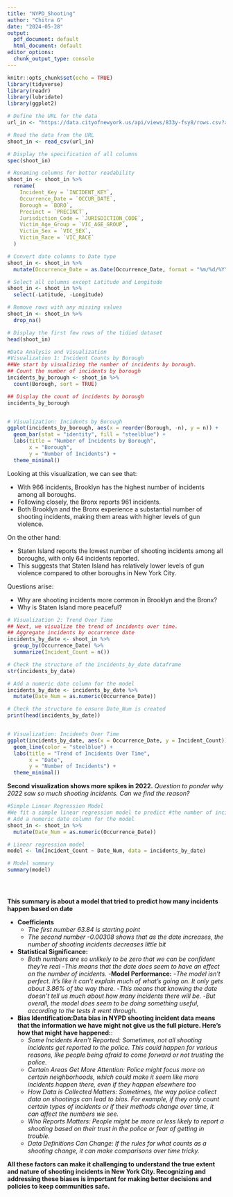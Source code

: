 ---
title: "NYPD_Shooting"
author: "Chitra G"
date: "2024-05-28"
output:
  pdf_document: default
  html_document: default
editor_options:
  chunk_output_type: console
---
```{r setup, include=TRUE}
knitr::opts_chunk$set(echo = TRUE)
library(tidyverse)
library(readr)
library(lubridate)
library(ggplot2)

# Define the URL for the data
url_in <- "https://data.cityofnewyork.us/api/views/833y-fsy8/rows.csv?accessType=DOWNLOAD"

# Read the data from the URL
shoot_in <- read_csv(url_in)

# Display the specification of all columns
spec(shoot_in)

# Renaming columns for better readability
shoot_in <- shoot_in %>%
  rename(
    Incident_Key = `INCIDENT_KEY`,
    Occurrence_Date = `OCCUR_DATE`,
    Borough = `BORO`,
    Precinct = `PRECINCT`,
    Jurisdiction_Code = `JURISDICTION_CODE`,
    Victim_Age_Group = `VIC_AGE_GROUP`,
    Victim_Sex = `VIC_SEX`,
    Victim_Race = `VIC_RACE`
  )

# Convert date columns to Date type
shoot_in <- shoot_in %>%
  mutate(Occurrence_Date = as.Date(Occurrence_Date, format = "%m/%d/%Y"))

# Select all columns except Latitude and Longitude
shoot_in <- shoot_in %>%
  select(-Latitude, -Longitude)

# Remove rows with any missing values
shoot_in <- shoot_in %>%
  drop_na()

# Display the first few rows of the tidied dataset
head(shoot_in)

#Data Analysis and Visualization
#Visualization 1: Incident Counts by Borough
##We start by visualizing the number of incidents by borough.
## Count the number of incidents by borough
incidents_by_borough <- shoot_in %>%
  count(Borough, sort = TRUE)

## Display the count of incidents by borough
incidents_by_borough


# Visualization: Incidents by Borough
ggplot(incidents_by_borough, aes(x = reorder(Borough, -n), y = n)) +
  geom_bar(stat = "identity", fill = "steelblue") +
  labs(title = "Number of Incidents by Borough",
       x = "Borough",
       y = "Number of Incidents") +
  theme_minimal()
```

Looking at this visualization, we can see that:

- With 966 incidents, Brooklyn has the highest number of incidents among all boroughs.
- Following closely, the Bronx reports 961 incidents.
- Both Brooklyn and the Bronx experience a substantial number of shooting incidents, making them areas with higher levels of gun violence.

On the other hand:

- Staten Island reports the lowest number of shooting incidents among all boroughs, with only 64 incidents reported.
- This suggests that Staten Island has relatively lower levels of gun violence compared to other boroughs in New York City.

Questions arise:

- Why are shooting incidents more common in Brooklyn and the Bronx?
- Why is Staten Island more peaceful?
```{r}

# Visualization 2: Trend Over Time
## Next, we visualize the trend of incidents over time.
## Aggregate incidents by occurrence date
incidents_by_date <- shoot_in %>%
  group_by(Occurrence_Date) %>%
  summarize(Incident_Count = n())

# Check the structure of the incidents_by_date dataframe
str(incidents_by_date)

# Add a numeric date column for the model
incidents_by_date <- incidents_by_date %>%
  mutate(Date_Num = as.numeric(Occurrence_Date))

# Check the structure to ensure Date_Num is created
print(head(incidents_by_date))


# Visualization: Incidents Over Time
ggplot(incidents_by_date, aes(x = Occurrence_Date, y = Incident_Count)) +
  geom_line(color = "steelblue") +
  labs(title = "Trend of Incidents Over Time",
       x = "Date",
       y = "Number of Incidents") +
  theme_minimal()
```
**Second visualization shows more spikes in 2022.**
*Question to ponder why 2022 saw so much shooting incidents.*
*Can we find the reason?*
```{r}

#Simple Linear Regression Model
#We fit a simple linear regression model to predict #the number of incidents based on the date.
# Add a numeric date column for the model
shoot_in <- shoot_in %>%
  mutate(Date_Num = as.numeric(Occurrence_Date))

# Linear regression model
model <- lm(Incident_Count ~ Date_Num, data = incidents_by_date)

# Model summary
summary(model)





```
**This summary is about a model that tried to predict how many incidents happen based on date**

- **Coefficients**
   - *The first number 63.84 is starting point*
   - *The second number -0.00308 shows that as the date increases, the number of shooting incidents decreases little bit*
- **Statistical Significance:** 
   - *Both numbers are so unlikely to be zero that we can be confident they're real*
   -*This means that the date does seem to have an effect on the number of incidents.*
-**Model Performance:**
  -*The model isn't perfect. It's like it can't explain much of what's going on. It only gets about 3.86% of the way there.*
  -*This means that knowing the date doesn't tell us much about how many incidents there will be.*
  -*But overall, the model does seem to be doing something useful, according to the tests it went through.*
  
- **Bias Identification:Data bias in NYPD shooting incident data means that the information we have might not give us the full picture. Here's how that might have happened:**:
    - *Some Incidents Aren't Reported: Sometimes, not all shooting incidents get reported to the police. This could happen for various reasons, like people being afraid to come forward or not trusting the police.*
    - *Certain Areas Get More Attention: Police might focus more on certain neighborhoods, which could make it seem like more incidents happen there, even if they happen elsewhere too*
    - *How Data is Collected Matters: Sometimes, the way police collect data on shootings can lead to bias. For example, if they only count certain types of incidents or if their methods change over time, it can affect the numbers we see.*
    - *Who Reports Matters: People might be more or less likely to report a shooting based on their trust in the police or fear of getting in trouble.*
    - *Data Definitions Can Change: If the rules for what counts as a shooting change, it can make comparisons over time tricky.*


**All these factors can make it challenging to understand the true extent and nature of shooting incidents in New York City. Recognizing and addressing these biases is important for making better decisions and policies to keep communities safe.**


